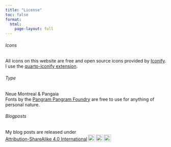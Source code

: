 ```yaml
---
title: "License"
toc: false
format:
  html: 
    page-layout: full
---
```

::: {.license-content #icons}
###### Icons
All icons on this website are free and open source icons provided by [Iconify](https://icon-sets.iconify.design/). I use the [quarto-iconify extension](https://github.com/mcanouil/quarto-iconify).
:::

::: {.license-content #type}
###### Type
Neue Montreal & Pangaia <br>
Fonts by the [Pangram Pangram Foundry](https://pangrampangram.com/) are free to use for anything of personal nature.
:::

::: {.license-content #blogposts}
###### Blogposts
<p xmlns:cc="http://creativecommons.org/ns#" >My blog posts are released under <a href="http://creativecommons.org/licenses/by-sa/4.0/?ref=chooser-v1" target="_blank" rel="license noopener noreferrer" style="display:inline-block;">Attribution-ShareAlike 4.0 International<img style="height:22px!important;margin-left:3px;vertical-align:text-bottom;" src="https://mirrors.creativecommons.org/presskit/icons/cc.svg?ref=chooser-v1"><img style="height:22px!important;margin-left:3px;vertical-align:text-bottom;" src="https://mirrors.creativecommons.org/presskit/icons/by.svg?ref=chooser-v1"><img style="height:22px!important;margin-left:3px;vertical-align:text-bottom;" src="https://mirrors.creativecommons.org/presskit/icons/sa.svg?ref=chooser-v1"></a></p>

:::